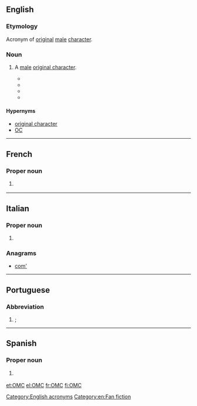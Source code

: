 ==English==

===Etymology===
Acronym of [[original]] [[male]] [[character]].

===Noun===
{{en-noun}}

# {{context|fandom slang|lang=en}} A [[male]] [[original character]].
#* {{quote-newsgroup|year=1999|date=28 September|author= 	 	
Sigrid H.|title=NEW: Wonder Of Wonders/speechification/Laura/Karmen|url=https://groups.google.com/forum/#!original/alt.startrek.creative.erotica.moderated/gkbYBDYooXw/ftmL3LC7raEJ|newsgroup=alt.startrek.creative.erotica.moderated|passage=OTOH, if an OFC or '''OMC''' is written to further the story, well, if you can make me believe it, congratulations.}}
#* {{quote-newsgroup|year=2000|date=2 January|author= 	 	
Shomeret|title=My Favorite  HL Fics of 1999|url=https://groups.google.com/forum/#!original/alt.tv.highlander.creative/lElxZ_RlaE0/AqpLnh-0wQkJ|newsgroup=alt.tv.highlander.creative|passage=It involves archaeology, the mysterious death of an immortal and the development of a menage a trois between Mac, Methos and a very well developed '''OMC'''.}}
#* {{quote-newsgroup|year=2004|date=8 August|author= 	 	
Jillun|title=Re: What ratings are acceptible here?|url=https://groups.google.com/forum/#!original/alt.tv.buffy-v-slayer.creative/tRwqfTnOC_I/prZaOkjIVXIJ|newsgroup=alt.tv.buffy-v-slayer.creative|passage=However, especially in the Romeo and Juliet cases, they go all fan-wanky and the stories don't have the effectiveness because you recognize them as simply efforts to make a way to keep R & J alive if not happy together (often by the introduction of an OFC or '''OMC''' to replace the other character in another's life).}}
#* {{seemoreCites}}

====Hypernyms====
* [[original character]]
* [[OC]]

[[Category:English acronyms]]
[[Category:en:Fan fiction]]

----

==French==

===Proper noun===
{{fr-proper noun}}

# {{initialism of|Organisation mondiale du commerce|lang=fr}} {{gloss|[[WTO]] ([[World Trade Organisation]])}}

----

==Italian==

===Proper noun===
{{it-proper noun}}

# {{initialism of|Organizzazione Mondiale del Commercio|lang=it}} {{gloss|[[WTO]] ([[World Trade Organisation]])}}

===Anagrams===
* [[com'#Italian|com']]

----

==Portuguese==

===Abbreviation===
{{head|pt|abbreviation|g=f}}

# {{l/en|WTO}}; {{abbreviation of|Organização Mundial do Comércio|lang=pt}}

----

==Spanish==

===Proper noun===
{{es-proper noun}}

# {{initialism of|Organización Mundial de Comercio|lang=es}} {{gloss|[[WTO]] ([[World Trade Organisation]])}}

[[et:OMC]]
[[el:OMC]]
[[fr:OMC]]
[[fi:OMC]]